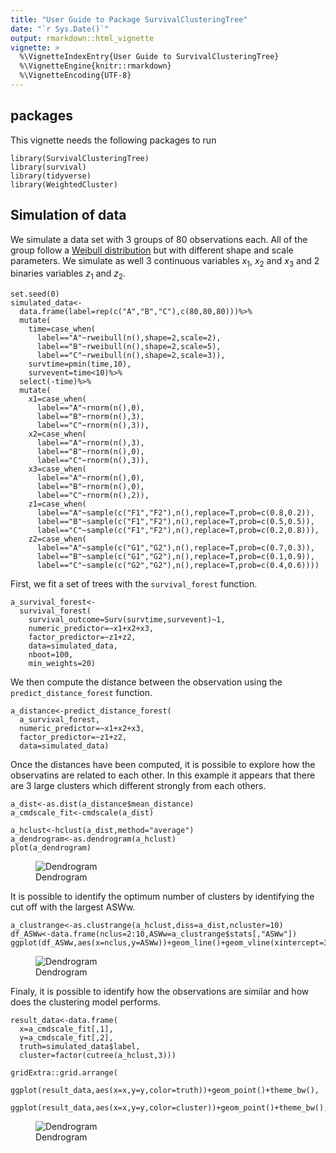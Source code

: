 ```yaml
---
title: "User Guide to Package SurvivalClusteringTree"
date: "`r Sys.Date()`"
output: rmarkdown::html_vignette
vignette: >
  %\VignetteIndexEntry{User Guide to SurvivalClusteringTree}
  %\VignetteEngine{knitr::rmarkdown}
  %\VignetteEncoding{UTF-8}
---
```


## packages

This vignette needs the following packages to run

```
library(SurvivalClusteringTree)
library(survival)
library(tidyverse)
library(WeightedCluster)
```

## Simulation of data

We simulate a data set with 3 groups of 80 observations each. All of the group follow a [Weibull distribution](https://en.wikipedia.org/wiki/Weibull_distribution) but with different shape and scale parameters.
We simulate as well 3 continuous variables $x_1$, $x_2$ and $x_3$ and 2 binaries variables $z_1$ and $z_2$.

```
set.seed(0)
simulated_data<-
  data.frame(label=rep(c("A","B","C"),c(80,80,80)))%>%
  mutate(
    time=case_when(
      label=="A"~rweibull(n(),shape=2,scale=2),
      label=="B"~rweibull(n(),shape=2,scale=5),
      label=="C"~rweibull(n(),shape=2,scale=3)),
    survtime=pmin(time,10),
    survevent=time<10)%>%
  select(-time)%>%
  mutate(
    x1=case_when(
      label=="A"~rnorm(n(),0),
      label=="B"~rnorm(n(),3),
      label=="C"~rnorm(n(),3)),
    x2=case_when(
      label=="A"~rnorm(n(),3),
      label=="B"~rnorm(n(),0),
      label=="C"~rnorm(n(),3)),
    x3=case_when(
      label=="A"~rnorm(n(),0),
      label=="B"~rnorm(n(),0),
      label=="C"~rnorm(n(),2)),
    z1=case_when(
      label=="A"~sample(c("F1","F2"),n(),replace=T,prob=c(0.8,0.2)),
      label=="B"~sample(c("F1","F2"),n(),replace=T,prob=c(0.5,0.5)),
      label=="C"~sample(c("F1","F2"),n(),replace=T,prob=c(0.2,0.8))),
    z2=case_when(
      label=="A"~sample(c("G1","G2"),n(),replace=T,prob=c(0.7,0.3)),
      label=="B"~sample(c("G1","G2"),n(),replace=T,prob=c(0.1,0.9)),
      label=="C"~sample(c("G2","G2"),n(),replace=T,prob=c(0.4,0.6))))
```

First, we fit a set of trees with the `survival_forest` function.
```
a_survival_forest<-
  survival_forest(
    survival_outcome=Surv(survtime,survevent)~1,
    numeric_predictor=~x1+x2+x3,
    factor_predictor=~z1+z2,
    data=simulated_data,
    nboot=100,
    min_weights=20)
```

We then compute the distance between the observation using the `predict_distance_forest` function.
```
a_distance<-predict_distance_forest(
  a_survival_forest,
  numeric_predictor=~x1+x2+x3,
  factor_predictor=~z1+z2,
  data=simulated_data)
```

Once the distances have been computed, it is possible to explore how the observatins are related to each other. In this example it appears that there are 3 large clusters which different strongly from each others.
```
a_dist<-as.dist(a_distance$mean_distance)
a_cmdscale_fit<-cmdscale(a_dist)

a_hclust<-hclust(a_dist,method="average")
a_dendrogram<-as.dendrogram(a_hclust)
plot(a_dendrogram)
```
![Dendrogram](unnamed-chunk-5-1.png)

It is possible to identify the optimum number of clusters by identifying the cut off with the largest ASWw.
```
a_clustrange<-as.clustrange(a_hclust,diss=a_dist,ncluster=10)
df_ASWw<-data.frame(nclus=2:10,ASWw=a_clustrange$stats[,"ASWw"])
ggplot(df_ASWw,aes(x=nclus,y=ASWw))+geom_line()+geom_vline(xintercept=3,lty=2)+theme_bw()
```
![Dendrogram](unnamed-chunk-6-1.png)

Finaly, it is possible to identify how the observations are similar and how does the clustering model performs.
```
result_data<-data.frame(
  x=a_cmdscale_fit[,1],
  y=a_cmdscale_fit[,2],
  truth=simulated_data$label,
  cluster=factor(cutree(a_hclust,3)))

gridExtra::grid.arrange(
  ggplot(result_data,aes(x=x,y=y,color=truth))+geom_point()+theme_bw(),
  ggplot(result_data,aes(x=x,y=y,color=cluster))+geom_point()+theme_bw(),ncol=2)

```
![Dendrogram](unnamed-chunk-7-1.png)